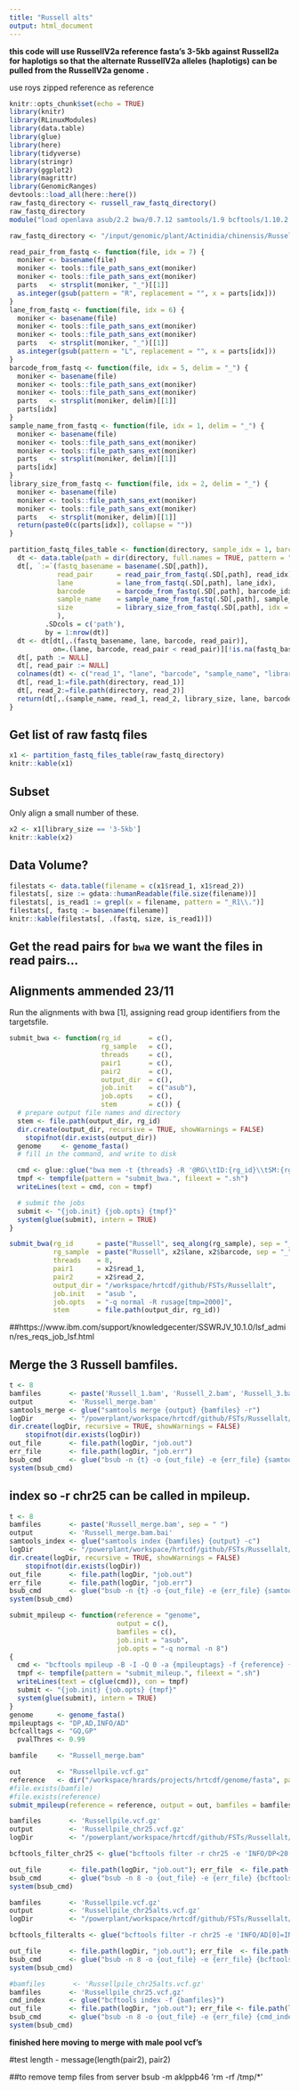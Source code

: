 ```yaml
---
title: "Russell alts"
output: html_document
---
```


**this code will use RussellV2a reference fasta's 3-5kb against Russell2a for haplotigs so that the alternate RussellV2a alleles (haplotigs) can be pulled from the RussellV2a genome .**

use roys zipped reference as reference
```r
knitr::opts_chunk$set(echo = TRUE)
library(knitr)
library(RLinuxModules)
library(data.table)
library(glue)
library(here)
library(tidyverse)
library(stringr)
library(ggplot2)
library(magrittr)
library(GenomicRanges)
devtools::load_all(here::here())
raw_fastq_directory <- russell_raw_fastq_directory()
raw_fastq_directory
module("load openlava asub/2.2 bwa/0.7.12 samtools/1.9 bcftools/1.10.2 vcftools")
```

```r
raw_fastq_directory <- "/input/genomic/plant/Actinidia/chinensis/Russell/Genome/Illumina/AGRF_CAGRF12782_C9EUNANXX"

read_pair_from_fastq <- function(file, idx = 7) {
  moniker <- basename(file)
  moniker <- tools::file_path_sans_ext(moniker)
  moniker <- tools::file_path_sans_ext(moniker)
  parts   <- strsplit(moniker, "_")[[1]]
  as.integer(gsub(pattern = "R", replacement = "", x = parts[idx]))
}
lane_from_fastq <- function(file, idx = 6) {
  moniker <- basename(file)
  moniker <- tools::file_path_sans_ext(moniker)
  moniker <- tools::file_path_sans_ext(moniker)
  parts   <- strsplit(moniker, "_")[[1]]
  as.integer(gsub(pattern = "L", replacement = "", x = parts[idx]))
}
barcode_from_fastq <- function(file, idx = 5, delim = "_") {
  moniker <- basename(file)
  moniker <- tools::file_path_sans_ext(moniker)
  moniker <- tools::file_path_sans_ext(moniker)
  parts   <- strsplit(moniker, delim)[[1]]
  parts[idx]
}
sample_name_from_fastq <- function(file, idx = 1, delim = "_") {
  moniker <- basename(file)
  moniker <- tools::file_path_sans_ext(moniker)
  moniker <- tools::file_path_sans_ext(moniker)
  parts   <- strsplit(moniker, delim)[[1]]
  parts[idx]
}
library_size_from_fastq <- function(file, idx = 2, delim = "_") {
  moniker <- basename(file)
  moniker <- tools::file_path_sans_ext(moniker)
  moniker <- tools::file_path_sans_ext(moniker)
  parts   <- strsplit(moniker, delim)[[1]]
  return(paste0(c(parts[idx]), collapse = ""))
}

partition_fastq_files_table <- function(directory, sample_idx = 1, barcode_idx = 5, lane_idx = 6, read_idx = 7) {
  dt <- data.table(path = dir(directory, full.names = TRUE, pattern = "\\.fastq\\.gz$"))  
  dt[, `:=`(fastq_basename = basename(.SD[,path]),
            read_pair      = read_pair_from_fastq(.SD[,path], read_idx),
            lane           = lane_from_fastq(.SD[,path], lane_idx),
            barcode        = barcode_from_fastq(.SD[,path], barcode_idx),
            sample_name    = sample_name_from_fastq(.SD[,path], sample_idx),
            size           = library_size_from_fastq(.SD[,path], idx = c(2,3))
            ),
         .SDcols = c('path'),
         by = 1:nrow(dt)]
  dt <- dt[dt[,.(fastq_basename, lane, barcode, read_pair)],
           on=.(lane, barcode, read_pair < read_pair)][!is.na(fastq_basename)]
  dt[, path := NULL]
  dt[, read_pair := NULL]
  colnames(dt) <- c("read_1", "lane", "barcode", "sample_name", "library_size", "read_2")
  dt[, read_1:=file.path(directory, read_1)]
  dt[, read_2:=file.path(directory, read_2)]
  return(dt[,.(sample_name, read_1, read_2, library_size, lane, barcode)])
}

```

## Get list of raw fastq files

```r
x1 <- partition_fastq_files_table(raw_fastq_directory)
knitr::kable(x1)
```

## Subset
Only align a small number of these.
```r
x2 <- x1[library_size == '3-5kb']
knitr::kable(x2)
```

## Data Volume?

```r
filestats <- data.table(filename = c(x1$read_1, x1$read_2))
filestats[, size := gdata::humanReadable(file.size(filename))]
filestats[, is_read1 := grepl(x = filename, pattern = "_R1\\.")]
filestats[, fastq := basename(filename)]
knitr::kable(filestats[, .(fastq, size, is_read1)])
```

## Get the read pairs for `bwa` we want the files in read pairs...
## Alignments ammended 23/11
Run the alignments with bwa [1], assigning read group identifiers from the targetsfile.
```r
submit_bwa <- function(rg_id       = c(),
                       rg_sample   = c(),
                       threads     = c(),
                       pair1       = c(),
                       pair2       = c(),
                       output_dir  = c(),
                       job.init    = c("asub"),
                       job.opts    = c(),
                       stem        = c()) {
  # prepare output file names and directory
  stem <- file.path(output_dir, rg_id)
  dir.create(output_dir, recursive = TRUE, showWarnings = FALSE)
    stopifnot(dir.exists(output_dir))
  genome     <- genome_fasta()
  # fill in the command, and write to disk

  cmd <- glue::glue("bwa mem -t {threads} -R '@RG\\tID:{rg_id}\\tSM:{rg_sample}' {genome} {pair1} {pair2} | samtools sort -l 9 -O bam -o {stem}.bam - && samtools index {stem}.bam")
  tmpf <- tempfile(pattern = "submit_bwa.", fileext = ".sh")
  writeLines(text = cmd, con = tmpf)

  # submit the jobs
  submit <- "{job.init} {job.opts} {tmpf}"
  system(glue(submit), intern = TRUE)
}

submit_bwa(rg_id      = paste("Russell", seq_along(rg_sample), sep = "_"),
           rg_sample  = paste("Russell", x2$lane, x2$barcode, sep = "_"),
           threads    = 8,
           pair1      = x2$read_1,
           pair2      = x2$read_2,
           output_dir = "/workspace/hrtcdf/github/FSTs/Russellalt",
           job.init   = "asub ",
           job.opts   = "-q normal -R rusage[tmp=2000]",   
           stem       = file.path(output_dir, rg_id))

```
##https://www.ibm.com/support/knowledgecenter/SSWRJV_10.1.0/lsf_admin/res_reqs_job_lsf.html

## Merge the 3 Russell bamfiles.
```r
t <- 8
bamfiles       <- paste('Russell_1.bam', 'Russell_2.bam', 'Russell_3.bam', sep = " ")
output         <- 'Russell_merge.bam'
samtools_merge <- glue("samtools merge {output} {bamfiles} -r")
logDir         <- "/powerplant/workspace/hrtcdf/github/FSTs/Russellalt/logDir"
dir.create(logDir, recursive = TRUE, showWarnings = FALSE)
    stopifnot(dir.exists(logDir))
out_file       <- file.path(logDir, "job.out")
err_file       <- file.path(logDir, "job.err")
bsub_cmd       <- glue("bsub -n {t} -o {out_file} -e {err_file} {samtools_merge}")
system(bsub_cmd)
```
## index so -r chr25 can be called in mpileup. 
```r
t <- 8
bamfiles       <- paste('Russell_merge.bam', sep = " ")
output         <- 'Russell_merge.bam.bai'
samtools_index <- glue("samtools index {bamfiles} {output} -c")
logDir         <- "/powerplant/workspace/hrtcdf/github/FSTs/Russellalt/logDir"
dir.create(logDir, recursive = TRUE, showWarnings = FALSE)
    stopifnot(dir.exists(logDir))
out_file       <- file.path(logDir, "job.out")
err_file       <- file.path(logDir, "job.err")
bsub_cmd       <- glue("bsub -n {t} -o {out_file} -e {err_file} {samtools_index}")
system(bsub_cmd)
```

```r
submit_mpileup <- function(reference = "genome", 
                           output = c(), 
                           bamfiles = c(), 
                           job.init = "asub", 
                           job.opts = "-q normal -n 8")
{
  cmd <- "bcftools mpileup -B -I -Q 0 -a {mpileuptags} -f {reference} {bamfile} | bcftools call -f {bcfcalltags} -p {pvalThres} -m -A -Oz -o {output} && bcftools index {output}"
  tmpf <- tempfile(pattern = "submit_mileup.", fileext = ".sh")
  writeLines(text = c(glue(cmd)), con = tmpf)
  submit <- "{job.init} {job.opts} {tmpf}"
  system(glue(submit), intern = TRUE)
}
genome      <- genome_fasta()
mpileuptags <- "DP,AD,INFO/AD"
bcfcalltags <- "GQ,GP"
  pvalThres <- 0.99

bamfile     <- "Russell_merge.bam"

out         <- "Russellpile.vcf.gz"
reference   <- dir("/workspace/hrards/projects/hrtcdf/genome/fasta", pattern = ".*\\.gz$", full.names = TRUE)
#file.exists(bamfile)
#file.exists(reference)
submit_mpileup(reference = reference, output = out, bamfiles = bamfiles)
```

```r
bamfiles       <- 'Russellpile.vcf.gz'
output         <- 'Russellpile_chr25.vcf.gz'
logDir         <- "/powerplant/workspace/hrtcdf/github/FSTs/Russellalt/logDir"

bcftools_filter_chr25 <- glue("bcftools filter -r chr25 -e 'INFO/DP<20 || INFO/DP>200 || QUAL<=20' {bamfiles} -Oz -o {output}")

out_file       <- file.path(logDir, "job.out"); err_file  <- file.path(logDir, "job.err")
bsub_cmd       <- glue("bsub -n 8 -o {out_file} -e {err_file} {bcftools_filter_chr25}")
system(bsub_cmd)
```

```r
bamfiles       <- 'Russellpile.vcf.gz'
output         <- 'Russellpile_chr25alts.vcf.gz'
logDir         <- "/powerplant/workspace/hrtcdf/github/FSTs/Russellalt/logDir"

bcftools_filteralts <- glue("bcftools filter -r chr25 -e 'INFO/AD[0]=INFO/AD[1] || INFO/DP<30 || INFO/DP>120 || QUAL<=20 || INFO/INDEL=1' -g9 -G9 {bamfiles}  -Oz -o {output}")

out_file       <- file.path(logDir, "job.out"); err_file  <- file.path(logDir, "job.err")
bsub_cmd       <- glue("bsub -n 8 -o {out_file} -e {err_file} {bcftools_filteralts}")
system(bsub_cmd)
```

```r
#bamfiles       <- 'Russellpile_chr25alts.vcf.gz'
bamfiles       <- 'Russellpile_chr25.vcf.gz'
cmd_index      <- glue("bcftools index -f {bamfiles}")
out_file       <- file.path(logDir, "job.out"); err_file <- file.path(logDir, "job.err")
bsub_cmd       <- glue("bsub -n 8 -o {out_file} -e {err_file} {cmd_index}")
system(bsub_cmd)
```

**finished here moving to merge with male pool vcf's**

#test length - message(length(pair2), pair2)

##to remove temp files from server bsub -m aklppb46  'rm -rf /tmp/*'